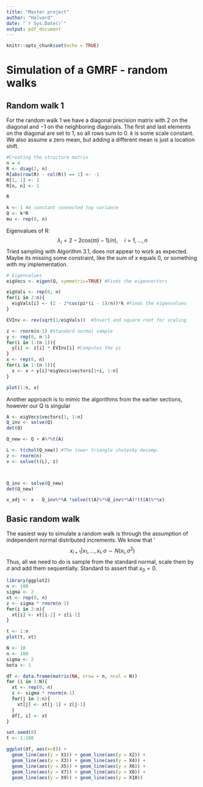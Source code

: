 ```yaml
---
title: "Master project"
author: "Halvard"
date: "`r Sys.Date()`"
output: pdf_document
---
```


```r
knitr::opts_chunk$set(echo = TRUE)
```

# Simulation of a GMRF - random walks


## Random walk 1
For the random walk 1 we have a diagonal precision matrix with $2$ on the diagonal and $-1$ on the neighboring diagonals. The first and last elements on the diagonal are set to $1$, so all rows sum to $0$. $k$ is some scale constant. We also assume a zero mean, but adding a different mean is just a location shift.

```r
#Creating the structure matrix
n = 4
R <- diag(2, n)
R[abs(row(R) - col(R)) == 1] <- -1
R[1, 1] <- 1
R[n, n] <- 1

R

k <- 1 #A constant connected top variance
Q <- k*R
mu <- rep(0, n)
```

Eigenvalues of R:
$$
\lambda_i = 2 - 2\text{cos}(\pi (i-1)/n), \quad i = 1, ..., n
$$
Tried sampling with Algorithm 3.1, does not appear to work as expected. Maybe its missing some constraint, like the sum of $x$ equals $0$, or something with my implementation.
```r
# Eigenvalues
eigVecs <- eigen(Q, symmetric=TRUE) #Finds the eigenvectors

eigVals <- rep(0, n)
for(i in 2:n){
  eigVals[i] <- (2 - 2*cos(pi*(i - 1)/n))*k #Finds the eigenvalues
}

EVInv <- rev(sqrt(1/eigVals))  #Invert and square root for scaling

z <- rnorm(n-1) #Standard normal sample
y <- rep(0, n-1)
for(i in 1:(n-1)){
  y[i] <- z[i] * EVInv[i] #Computes the ys
}
x <- rep(0, n)
for(i in 1:(n-1)){
  x <- x + y[i]*eigVecs$vectors[1+i, 1:n] 
}


```

```r
plot(1:n, x)
```

Another approach is to mimic the algorithms from the earlier sections, however our Q is singular
```r
A <- eigVecs$vectors[1, 1:n]
Q_inv <- solve(Q)
det(Q)

Q_new <- Q + A%*%t(A)

L <- t(chol(Q_new)) #The lower triangle cholesky decomp.
z <- rnorm(n)
v <- solve(t(L), z)



Q_inv <- solve(Q_new)
det(Q_new)

x_adj <- x - Q_inv%*%A *solve(t(A)%*%Q_inv%*%A)*(t(A)%*%x)
```


## Basic random walk
The easiest way to simulate a random walk is through the assumption of independent normal distributed increments. We know that '
$$
x_{i+1} | x_1, ..., x_i, \sigma \sim N(x_i, \sigma^2)
$$
Thus, all we need to do is sample from the standard normal, scale them by $\sigma$ and add them sequentially. Standard to assert that $x_0 = 0$.


```r
library(ggplot2)
n <- 100
sigma <- 2
xt <- rep(0, n)
z <- sigma * rnorm(n-1)
for(i in 2:n){
  xt[i] <- xt[i-1] + z[i-1]
}

t <- 1:n
plot(t, xt)

N <- 10
n <- 100
sigma <- 2
beta <- 1

df <- data.frame(matrix(NA, nrow = n, ncol = N))
for (i in 1:N){
  xt <- rep(0, n)
  z <- sigma * rnorm(n-1)
  for(j in 2:n){
    xt[j] <- xt[j-1] + z[j-1]
  }
  df[, i] <- xt
}

set.seed(0)
t <- 1:100

ggplot(df, aes(x=t)) + 
  geom_line(aes(y = X1)) + geom_line(aes(y = X2)) +
  geom_line(aes(y = X3)) + geom_line(aes(y = X4)) +
  geom_line(aes(y = X5)) + geom_line(aes(y = X6)) +
  geom_line(aes(y = X7)) + geom_line(aes(y = X8)) +
  geom_line(aes(y = X9)) + geom_line(aes(y = X10)) 

```





